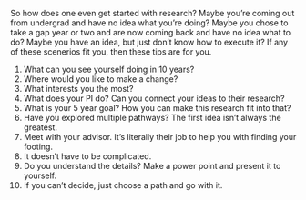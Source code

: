 So how does one even get started with research? Maybe you're coming out from undergrad and have no idea what you're doing? Maybe you chose to take a gap year or two and are now coming back and have no idea what to do? Maybe you have an idea, but just don't know how to execute it? If any of these scenerios fit you, then these tips are for you. 

1. What can you see yourself doing in 10 years? 
2. Where would you like to make a change? 
3. What interests you the most? 
4. What does your PI do? Can you connect your ideas to their research? 
5. What is your 5 year goal? How you can make this research fit into that? 
6. Have you explored multiple pathways? The first idea isn't always the greatest. 
7. Meet with your advisor. It's literally their job to help you with finding your footing. 
8. It doesn't have to be complicated. 
9. Do you understand the details? Make a power point and present it to yourself. 
10. If you can't decide, just choose a path and go with it.

